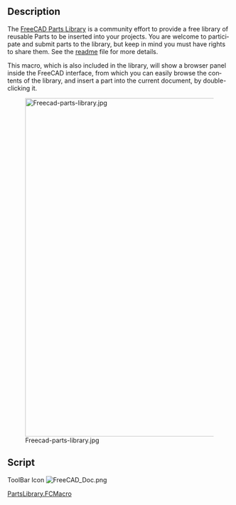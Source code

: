 <languages/>
<div lang="en" dir="ltr" class="mw-content-ltr">
{{Macro
|Name=Parts Library
|Icon=FreeCAD Doc.png
|Description=Starts the Parts Library browser FreeCAD.<br/>The FreeCAD Parts Library is a community effort to provide a free library of reusable Parts to be inserted into your projects.<br/>You are welcome to participate and submit parts to the library, but keep in mind you must have rights to share them. See the readme file for more details. 
|Author=yorik
|Version=01.00
|Date=2014-03-25
|FCVersion=All
|Download=[https://wiki.freecad.org/images/9/9d/FreeCAD_Doc.png ToolBar Icon]
}}
</div>

<div lang="en" dir="ltr" class="mw-content-ltr">
==Description==
</div>

<div lang="en" dir="ltr" class="mw-content-ltr">
The [http://github.com/yorikvanhavre/FreeCAD-library FreeCAD Parts Library] is a community effort to provide a free library of reusable Parts to be inserted into your projects. You are welcome to participate and submit parts to the library, but keep in mind you must have rights to share them. See the [http://github.com/yorikvanhavre/FreeCAD-library readme] file for more details.
</div>

{{Codeextralink|https://raw.githubusercontent.com/FreeCAD/FreeCAD-library/master/PartsLibrary.FCMacro}}

<div lang="en" dir="ltr" class="mw-content-ltr">
This macro, which is also included in the library, will show a browser panel inside the FreeCAD interface, from which you can easily browse the contents of the library, and insert a part into the current document, by double-clicking it.
</div>

[[Image:Freecad-parts-library.jpg|760px]]

<div lang="en" dir="ltr" class="mw-content-ltr">
==Script==
</div>

<div lang="en" dir="ltr" class="mw-content-ltr">
ToolBar Icon [[Image:FreeCAD_Doc.png]]
</div>

[http://github.com/yorikvanhavre/FreeCAD-library/blob/master/PartsLibrary.FCMacro PartsLibrary.FCMacro]